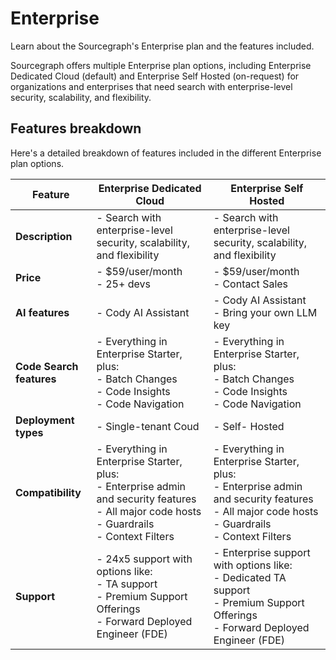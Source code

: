 # Enterprise

<p className="subtitle">Learn about the Sourcegraph's Enterprise plan and the features included.</p>

Sourcegraph offers multiple Enterprise plan options, including Enterprise Dedicated Cloud (default) and Enterprise Self Hosted (on-request) for organizations and enterprises that need search with enterprise-level security, scalability, and flexibility.

## Features breakdown

Here's a detailed breakdown of features included in the different Enterprise plan options.

|       **Feature**        |                                                                    **Enterprise Dedicated Cloud**                                                                    |                                                                      **Enterprise Self Hosted**                                                                      |
| ------------------------ | -------------------------------------------------------------------------------------------------------------------------------------------------------------------- | -------------------------------------------------------------------------------------------------------------------------------------------------------------------- |
| **Description**          | - Search with enterprise-level security, scalability, and flexibility                                                                                         | - Search with enterprise-level security, scalability, and flexibility                                                                                         |
| **Price**                | - $59/user/month <br /> - 25+ devs                                                                                                                                   | - $59/user/month <br /> - Contact Sales                                                                                                                              |
| **AI features**          | - Cody AI Assistant                                                                                                                                   | - Cody AI Assistant <br /> - Bring your own LLM key                                                                                                   |
| **Code Search features** | - Everything in Enterprise Starter, plus: <br /> - Batch Changes <br /> - Code Insights <br /> - Code Navigation                                                     | - Everything in Enterprise Starter, plus: <br /> - Batch Changes <br /> - Code Insights <br /> - Code Navigation                                                     |
| **Deployment types**     | - Single-tenant Coud                                                                                                                                                 | - Self- Hosted                                                                                                                                                       |
| **Compatibility**        | - Everything in Enterprise Starter, plus: <br /> - Enterprise admin and security features <br /> - All major code hosts <br /> - Guardrails <br /> - Context Filters | - Everything in Enterprise Starter, plus: <br /> - Enterprise admin and security features <br /> - All major code hosts <br /> - Guardrails <br /> - Context Filters |
| **Support**              | - 24x5 support with options like: <br /> - TA support <br /> - Premium Support Offerings <br /> - Forward Deployed Engineer (FDE)                                    | - Enterprise support with options like: <br /> - Dedicated TA support <br /> - Premium Support Offerings <br /> - Forward Deployed Engineer (FDE)                    |
